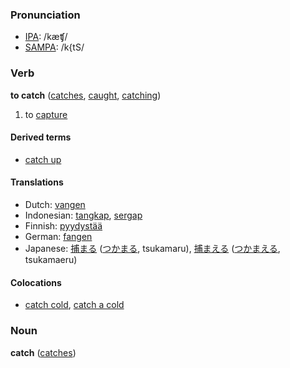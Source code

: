 === Pronunciation ===
*[[w:IPA|IPA]]: /kæʧ/
*[[w:SAMPA|SAMPA]]: /k{tS/

=== Verb ===
'''to catch''' ([[catches]], [[caught]], [[catching]])

# to [[capture]]

====Derived terms====
*[[catch up]]

==== Translations ====
*Dutch: [[vangen]]
*Indonesian: [[tangkap]], [[sergap]]
*Finnish: [[pyydystää]]
*German: [[fangen]]
*Japanese: [[捕まる]] ([[つかまる]], tsukamaru), [[捕まえる]] ([[つかまえる]], tsukamaeru)

====Colocations====
*[[catch cold]], [[catch a cold]]

===Noun===
'''catch''' ([[catches]])